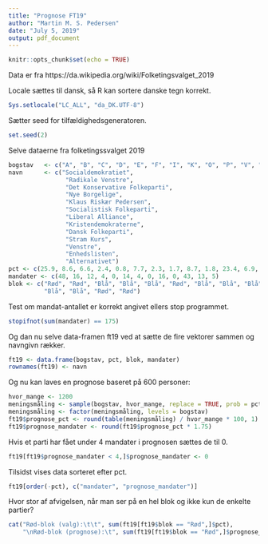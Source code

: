```yaml
---
title: "Prognose FT19"
author: "Martin M. S. Pedersen"
date: "July 5, 2019"
output: pdf_document
---
```


```r
knitr::opts_chunk$set(echo = TRUE)
```


Data er fra https://da.wikipedia.org/wiki/Folketingsvalget_2019

Locale sættes til dansk, så R kan sortere danske tegn korrekt.
```r
Sys.setlocale("LC_ALL", "da_DK.UTF-8")
```

Sætter seed for tilfældighedsgeneratoren.
```r
set.seed(2)
```

Selve dataerne fra folketingssvalget 2019
```r

bogstav   <- c("A", "B", "C", "D", "E", "F", "I", "K", "O", "P", "V", "Ø", "Å")
navn      <- c("Socialdemokratiet",
                "Radikale Venstre",
                "Det Konservative Folkeparti",
                "Nye Borgelige",
                "Klaus Riskær Pedersen",
                "Socialistisk Folkeparti",
                "Liberal Alliance",
                "Kristendemokraterne",
                "Dansk Folkeparti",
                "Stram Kurs",
                "Venstre",
                "Enhedslisten",
                "Alternativet")
pct <- c(25.9, 8.6, 6.6, 2.4, 0.8, 7.7, 2.3, 1.7, 8.7, 1.8, 23.4, 6.9, 3)
mandater <- c(48, 16, 12, 4, 0, 14, 4, 0, 16, 0, 43, 13, 5)
blok <- c("Rød", "Rød", "Blå", "Blå", "Blå", "Rød", "Blå", "Blå", "Blå",
          "Blå", "Blå", "Rød", "Rød")
```

Test om mandat-antallet er korrekt angivet ellers stop programmet.
```r
stopifnot(sum(mandater) == 175)
```

Og dan nu selve data-framen ft19 ved at sætte de fire vektorer sammen og navngivn rækker.
```r
ft19 <- data.frame(bogstav, pct, blok, mandater)
rownames(ft19) <- navn
```

\newpage
Og nu kan laves en prognose baseret på 600 personer:
```r
hvor_mange <- 1200
meningsmåling <- sample(bogstav, hvor_mange, replace = TRUE, prob = pct)
meningsmåling <- factor(meningsmåling, levels = bogstav)
ft19$prognose_pct <- round(table(meningsmåling) / hvor_mange * 100, 1)
ft19$prognose_mandater <- round(ft19$prognose_pct * 1.75)
```

Hvis et parti har fået under 4 mandater i prognosen sættes de til 0.
```r
ft19[ft19$prognose_mandater < 4,]$prognose_mandater <- 0
```

Tilsidst vises data sorteret efter pct.
```r
ft19[order(-pct), c("mandater", "prognose_mandater")]
```


Hvor stor af afvigelsen, når man ser på en hel blok og ikke kun de enkelte partier?
```r
cat("Rød-blok (valg):\t\t", sum(ft19[ft19$blok == "Rød",]$pct), 
    "\nRød-blok (prognose):\t", sum(ft19[ft19$blok == "Rød",]$prognose_pct), "\n")
```
